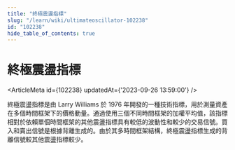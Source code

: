 ```yaml
---
title: "終極震盪指標"
slug: "/learn/wiki/ultimateoscillator-102238"
id: "102238"
hide_table_of_contents: true
---
```



# 終極震盪指標

<ArticleMeta id={102238} updatedAt={'2023-09-26 13:59:00'} />
<div className='border-solid border-b border-t-0 my-4 border-[var(--ifm-color-gray-300)]' />

終極震盪指標是由 Larry Williams 於 1976 年開發的一種技術指標，用於測量資產在多個時間框架下的價格動量。通過使用三個不同時間框架的加權平均值，該指標相對於依賴單個時間框架的其他震盪指標具有較低的波動性和較少的交易信號。買入和賣出信號是根據背離生成的。由於其多時間框架結構，終極震盪指標生成的背離信號較其他震盪指標較少。

